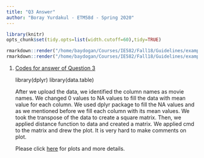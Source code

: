 ```yaml
---
title: "Q3 Answer"
author: "Boray Yurdakul - ETM58d - Spring 2020"
---
```

```r
library(knitr)
opts_chunk$set(tidy.opts=list(width.cutoff=60),tidy=TRUE)
```

```r
rmarkdown::render("/home/baydogan/Courses/IE582/Fall18/Guidelines/example_homework_0.Rmd",output_format="pdf_document")
rmarkdown::render("/home/baydogan/Courses/IE582/Fall18/Guidelines/example_homework_0.Rmd",output_format="html_document")
```

1. [Codes for answer of Question 3](https://github.com/ETM-58D/spring20-borayyurdakul/blob/master/files/q3.R)

    library(dplyr)
    library(data.table)

    After we upload the data, we identified the column names as movie names. We changed 0 values to NA values to fill the data with mean value for each column. We used dplyr package to fill the NA values and as we mentioned before we fill each column with its mean values. We took the transpose of the data to create a square matrix. Then, we applied distance function to data and created a matrix. We applied cmd to the matrix and drew the plot. It is very hard to make comments on plot.
    
    Please click [here](https://github.com/ETM-58D/spring20-borayyurdakul/blob/master/files/q2-q3.docx) for plots and more details.